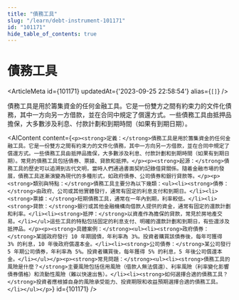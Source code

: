 ```yaml
---
title: "債務工具"
slug: "/learn/debt-instrument-101171"
id: "101171"
hide_table_of_contents: true
---
```



# 債務工具

<ArticleMeta id={101171} updatedAt={'2023-09-25 22:58:54'} alias={`[]`} />
<div className='border-solid border-b border-t-0 my-4 border-[var(--ifm-color-gray-300)]' />

債務工具是用於籌集資金的任何金融工具。它是一份雙方之間有約束力的文件化債務，其中一方向另一方借款，並在合同中規定了償還方式。一些債務工具由抵押品擔保，大多數涉及利息、付款計劃和到期時間（如果有到期日期）。

<AIContent content={`<p><strong>定義：</strong>債務工具是用於籌集資金的任何金融工具。它是一份雙方之間有約束力的文件化債務，其中一方向另一方借款，並在合同中規定了償還方式。一些債務工具由抵押品擔保，大多數涉及利息、付款計劃和到期時間（如果有到期日期）。常見的債務工具包括債券、票據、貸款和抵押。</p><p><strong>起源：</strong>債務工具的歷史可以追溯到古代文明，當時人們通過書面契約記錄借貸關係。隨着金融市場的發展，債務工具逐漸演變為現代的多種形式，如政府債券、公司債券和銀行貸款等。</p><p><strong>類別與特點：</strong>債務工具主要分為以下幾類：<ul><li><strong>債券：</strong>由政府、公司或其他實體發行，通常有固定的利息支付和到期日。</li><li><strong>票據：</strong>短期債務工具，通常在一年內到期，利率較低。</li><li><strong>貸款：</strong>銀行或其他金融機構向借款人提供的資金，通常有固定的還款計劃和利率。</li><li><strong>抵押：</strong>以資產作為擔保的貸款，常見於房地產交易。</li></ul>這些工具的特點包括固定的利息支付、明確的還款計劃和到期日，有些還涉及抵押品。</p><p><strong>具體案例：</strong><ul><li><strong>政府債券：</strong>某國政府發行 10 年期國債，年利率為 3%。投資者購買該債券後，每年可獲得 3% 的利息，10 年後政府償還本金。</li><li><strong>公司債券：</strong>某公司發行 5 年期公司債券，年利率為 5%。投資者購買後，每年獲得 5% 的利息，5 年後公司償還本金。</li></ul></p><p><strong>常見問題：</strong><ul><li><strong>債務工具的風險是什麼？</strong>主要風險包括信用風險（借款人無法償還）、利率風險（利率變化影響債券價格）和流動性風險（難以快速出售）。</li><li><strong>如何選擇合適的債務工具？</strong>投資者應根據自身的風險承受能力、投資期限和收益預期選擇合適的債務工具。</li></ul></p>`} id={101171} />
